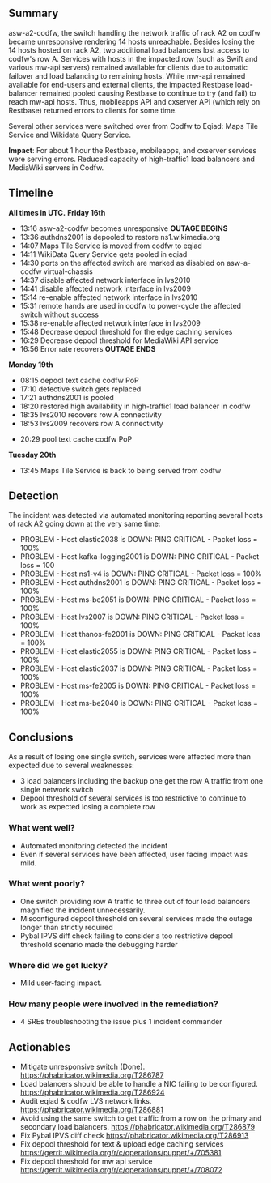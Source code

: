 {{irdoc|status=final}}
== Summary ==
asw-a2-codfw, the switch handling the network traffic of rack A2 on codfw became unresponsive rendering 14 hosts unreachable. Besides losing the 14 hosts hosted on rack A2, two additional load balancers lost access to codfw's row A. Services with hosts in the impacted row (such as Swift and various mw-api servers) remained available for clients due to automatic failover and load balancing to remaining hosts. While mw-api remained available for end-users and external clients, the impacted Restbase load-balancer remained pooled causing Restbase to continue to try (and fail) to reach mw-api hosts. Thus, mobileapps API and cxserver API (which rely on Restbase) returned errors to clients for some time.    

Several other services were switched over from Codfw to Eqiad: Maps Tile Service and Wikidata Query Service.   

'''Impact''': For about 1 hour the Restbase, mobileapps, and cxserver services were serving errors. Reduced capacity of high-traffic1 load balancers and MediaWiki servers in Codfw.
{{TOC|align=right}}

== Timeline ==
'''All times in UTC.''' '''Friday 16th'''
* 13:16 asw-a2-codfw becomes unresponsive '''OUTAGE BEGINS'''
* 13:36 authdns2001 is depooled to restore ns1.wikimedia.org
* 14:07 Maps Tile Service is moved from codfw to eqiad
* 14:11 WikiData Query Service gets pooled in eqiad
* 14:30 ports on the affected switch are marked as disabled on asw-a-codfw virtual-chassis
* 14:37 disable affected network interface in lvs2010
* 14:41 disable affected network interface in lvs2009
* 15:14 re-enable affected network interface in lvs2010
* 15:31 remote hands are used in codfw to power-cycle the affected switch without success
* 15:38 re-enable affected network interface in lvs2009
* 15:48 Decrease depool threshold for the edge caching services
* 16:29 Decrease depool threshold for MediaWiki API service
* 16:56 Error rate recovers '''OUTAGE ENDS'''
'''Monday 19th'''
* 08:15 depool text cache codfw PoP
* 17:10 defective switch gets replaced
* 17:21 authdns2001 is pooled
*18:20 restored high availability in high-traffic1 load balancer in codfw
*18:35 lvs2010 recovers row A connectivity
*18:53 lvs2009 recovers row A connectivity

* 20:29 pool text cache codfw PoP
'''Tuesday 20th'''

* 13:45 Maps Tile Service is back to being served from codfw

== Detection ==
The incident was detected via automated monitoring reporting several hosts of rack A2 going down at the very same time:
* <icinga-wm> PROBLEM - Host elastic2038 is DOWN: PING CRITICAL - Packet loss = 100%
* <icinga-wm> PROBLEM - Host kafka-logging2001 is DOWN: PING CRITICAL - Packet loss = 100
* <icinga-wm> PROBLEM - Host ns1-v4 is DOWN: PING CRITICAL - Packet loss = 100%
* <icinga-wm> PROBLEM - Host authdns2001 is DOWN: PING CRITICAL - Packet loss = 100%
* <icinga-wm> PROBLEM - Host ms-be2051 is DOWN: PING CRITICAL - Packet loss = 100%
* <icinga-wm> PROBLEM - Host lvs2007 is DOWN: PING CRITICAL - Packet loss = 100%
* <icinga-wm> PROBLEM - Host thanos-fe2001 is DOWN: PING CRITICAL - Packet loss = 100%
* <icinga-wm> PROBLEM - Host elastic2055 is DOWN: PING CRITICAL - Packet loss = 100%
* <icinga-wm> PROBLEM - Host elastic2037 is DOWN: PING CRITICAL - Packet loss = 100%
* <icinga-wm> PROBLEM - Host ms-fe2005 is DOWN: PING CRITICAL - Packet loss = 100%
* <icinga-wm> PROBLEM - Host ms-be2040 is DOWN: PING CRITICAL - Packet loss = 100%
== Conclusions ==
As a result of losing one single switch, services were affected more than expected due to several weaknesses:
* 3 load balancers including the backup one get the row A traffic from one single network switch
* Depool threshold of several services is too restrictive to continue to work as expected losing a complete row

=== What went well? ===
* Automated monitoring detected the incident
* Even if several services have been affected, user facing impact was mild.

=== What went poorly? ===

* One switch providing row A traffic to three out of four load balancers magnified the incident unnecessarily.
* Misconfigured depool threshold on several services made the outage longer than strictly required
* Pybal IPVS diff check failing to consider a too restrictive depool threshold scenario made the debugging harder

=== Where did we get lucky? ===
* Mild user-facing impact.

=== How many people were involved in the remediation? ===
* 4 SREs troubleshooting the issue plus 1 incident commander

== Actionables ==

* Mitigate unresponsive switch (Done). https://phabricator.wikimedia.org/T286787
* Load balancers should be able to handle a NIC failing to be configured. https://phabricator.wikimedia.org/T286924
*Audit eqiad & codfw LVS network links. https://phabricator.wikimedia.org/T286881
*Avoid using the same switch to get traffic from a row on the primary and secondary load balancers. https://phabricator.wikimedia.org/T286879
*Fix Pybal IPVS diff check https://phabricator.wikimedia.org/T286913
* Fix depool threshold for text & upload edge caching services https://gerrit.wikimedia.org/r/c/operations/puppet/+/705381
*Fix depool threshold for mw api service https://gerrit.wikimedia.org/r/c/operations/puppet/+/708072